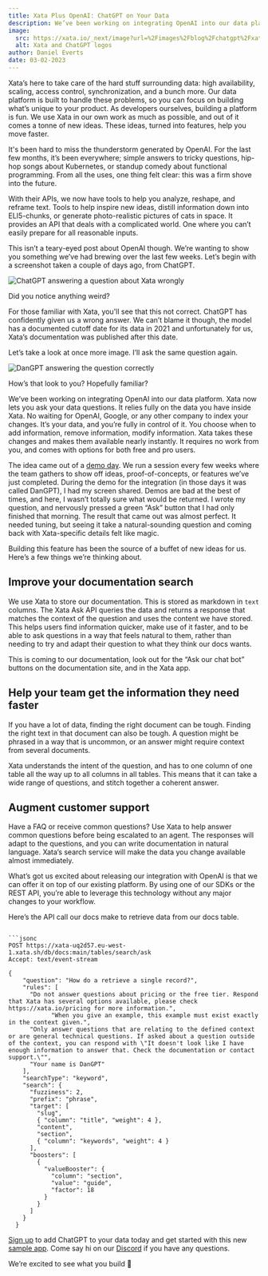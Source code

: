 ```yaml
---
title: Xata Plus OpenAI: ChatGPT on Your Data
description: We’ve been working on integrating OpenAI into our data platform. Xata now lets you ask your data questions. It relies fully on the data you have inside Xata. No waiting for OpenAI, Google, or any other company to index your changes. It’s your data, and you’re fully in control of it. You choose when to add information, remove information, modify information. Xata takes these changes and makes them available nearly instantly.
image:
  src: https://xata.io/_next/image?url=%2Fimages%2Fblog%2Fchatgpt%2Fxata_plus_openai.png&w=640&q=75
  alt: Xata and ChatGPT logos
author: Daniel Everts
date: 03-02-2023
---
```


Xata’s here to take care of the hard stuff surrounding data: high availability, scaling, access control, synchronization, and a bunch more. Our data platform is built to handle these problems, so you can focus on building what’s unique to your product. As developers ourselves, building a platform is fun. We use Xata in our own work as much as possible, and out of it comes a tonne of new ideas. These ideas, turned into features, help you move faster.

It's been hard to miss the thunderstorm generated by OpenAI. For the last few months, it’s been everywhere; simple answers to tricky questions, hip-hop songs about Kubernetes, or standup comedy about functional programming. From all the uses, one thing felt clear: this was a firm shove into the future.

With their APIs, we now have tools to help you analyze, reshape, and reframe text. Tools to help inspire new ideas, distill information down into ELI5-chunks, or generate photo-realistic pictures of cats in space. It provides an API that deals with a complicated world. One where you can’t easily prepare for all reasonable inputs.

This isn’t a teary-eyed post about OpenAI though. We’re wanting to show you something we’ve had brewing over the last few weeks. Let’s begin with a screenshot taken a couple of days ago, from ChatGPT.

![ChatGPT answering a question about Xata wrongly](/images/chatgpt_xata_question.png)

Did you notice anything weird?

For those familiar with Xata, you'll see that this not correct. ChatGPT has confidently given us a wrong answer. We can’t blame it though, the model has a documented cutoff date for its data in 2021 and unfortunately for us, Xata’s documentation was published after this date.

Let’s take a look at once more image. I’ll ask the same question again.

![DanGPT answering the question correctly](./images/get_by_id_xata.png)

How’s that look to you? Hopefully familiar?

We’ve been working on integrating OpenAI into our data platform. Xata now lets you ask your data questions. It relies fully on the data you have inside Xata. No waiting for OpenAI, Google, or any other company to index your changes. It’s your data, and you’re fully in control of it. You choose when to add information, remove information, modify information. Xata takes these changes and makes them available nearly instantly. It requires no work from you, and comes with options for both free and pro users.

The idea came out of a [demo day](https://twitter.com/xata/status/1626631119306096658?s=61&t=kJ96Ir__sVvypRcu-eaOPw). We run a session every few weeks where the team gathers to show off ideas, proof-of-concepts, or features we’ve just completed. During the demo for the integration (in those days it was called DanGPT), I had my screen shared. Demos are bad at the best of times, and here, I wasn’t totally sure what would be returned. I wrote my question, and nervously pressed a green “Ask” button that I had only finished that morning. The result that came out was almost perfect. It needed tuning, but seeing it take a natural-sounding question and coming back with Xata-specific details felt like magic.

Building this feature has been the source of a buffet of new ideas for us. Here’s a few things we’re thinking about.

## Improve your documentation search

We use Xata to store our documentation. This is stored as markdown in `text` columns. The Xata Ask API queries the data and returns a response that matches the context of the question and uses the content we have stored. This helps users find information quicker, make use of it faster, and to be able to ask questions in a way that feels natural to them, rather than needing to try and adapt their question to what they think our docs wants.

This is coming to our documentation, look out for the “Ask our chat bot” buttons on the documentation site, and in the Xata app.

## Help your team get the information they need faster

If you have a lot of data, finding the right document can be tough. Finding the right text in that document can also be tough. A question might be phrased in a way that is uncommon, or an answer might require context from several documents.

Xata understands the intent of the question, and has to one column of one table all the way up to all columns in all tables. This means that it can take a wide range of questions, and stitch together a coherent answer.

## Augment customer support

Have a FAQ or receive common questions? Use Xata to help answer common questions before being escalated to an agent. The responses will adapt to the questions, and you can write documentation in natural language. Xata’s search service will make the data you change available almost immediately.

What’s got us excited about releasing our integration with OpenAI is that we can offer it on top of our existing platform. By using one of our SDKs or the REST API, you’re able to leverage this technology without any major changes to your workflow.

Here’s the API call our docs make to retrieve data from our docs table.

```

```jsonc
POST https://xata-uq2d57.eu-west-1.xata.sh/db/docs:main/tables/search/ask
Accept: text/event-stream

{
    "question": "How do a retrieve a single record?",
    "rules": [
      "Do not answer questions about pricing or the free tier. Respond that Xata has several options available, please check https://xata.io/pricing for more information.",
            "When you give an example, this example must exist exactly in the context given.",
      "Only answer questions that are relating to the defined context or are general technical questions. If asked about a question outside of the context, you can respond with \"It doesn't look like I have enough information to answer that. Check the documentation or contact support.\"",
      "Your name is DanGPT"
    ],
    "searchType": "keyword",
    "search": {
      "fuzziness": 2,
      "prefix": "phrase",
      "target": [
        "slug",
        { "column": "title", "weight": 4 },
        "content",
        "section",
        { "column": "keywords", "weight": 4 }
      ],
      "boosters": [
        {
          "valueBooster": {
            "column": "section",
            "value": "guide",
            "factor": 18
          }
        }
      ]
    }
  }
```

[Sign up](https://app.xata.io) to add ChatGPT to your data today and get started with this new [sample app](https://github.com/xataio/examples/tree/main/apps/sample-chatgpt). Come say hi on our [Discord](https://xata.io/discord) if you have any questions.

We’re excited to see what you build 🦋
